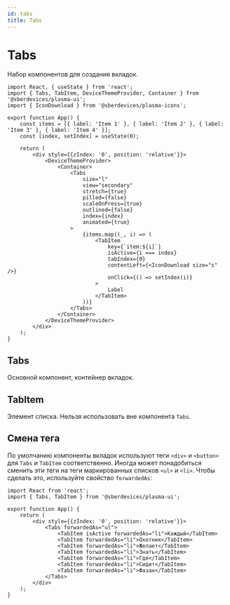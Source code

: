```yaml
---
id: tabs
title: Tabs
---
```



# Tabs
Набор компонентов для создания вкладок.

```tsx live
import React, { useState } from 'react';
import { Tabs, TabItem, DeviceThemeProvider, Container } from '@sberdevices/plasma-ui';
import { IconDownload } from '@sberdevices/plasma-icons';

export function App() {
    const items = [{ label: 'Item 1' }, { label: 'Item 2' }, { label: 'Item 3' }, { label: 'Item 4' }];
    const [index, setIndex] = useState(0);

    return (
        <div style={{zIndex: '0', position: 'relative'}}>
            <DeviceThemeProvider>
                <Container>
                    <Tabs
                        size="l"
                        view="secondary"
                        stretch={true}
                        pilled={false}
                        scaleOnPress={true}
                        outlined={false}
                        index={index}
                        animated={true}
                    >
                        {items.map((_, i) => (
                            <TabItem
                                key={`item:${i}`}
                                isActive={i === index}
                                tabIndex={0}
                                contentLeft={<IconDownload size="s" />}
                                onClick={() => setIndex(i)}
                            >
                                Label
                            </TabItem>
                        ))}
                    </Tabs>
                </Container>
            </DeviceThemeProvider>
        </div>
    );
}
```

## Tabs
Основной компонент, контейнер вкладок.

<PropsTable name="Tabs" />

## TabItem
Элемент списка. Нельзя использовать вне компонента `Tabs`.

<PropsTable name="TabItem" />

## Смена тега
По умолчанию компоненты вкладок используют теги `<div>` и `<button>` для `Tabs` и `TabItem` соответственно.
Иногда может понадобиться сменить эти теги на теги маркированных списков `<ul>` и `<li>`.
Чтобы сделать это, используйте свойство `forwardedAs`:

```tsx live
import React from 'react';
import { Tabs, TabItem } from '@sberdevices/plasma-ui';

export function App() {
    return (
        <div style={{zIndex: '0', position: 'relative'}}>
            <Tabs forwardedAs="ul">
                <TabItem isActive forwardedAs="li">Каждый</TabItem>
                <TabItem forwardedAs="li">Охотник</TabItem>
                <TabItem forwardedAs="li">Желает</TabItem>
                <TabItem forwardedAs="li">Знать</TabItem>
                <TabItem forwardedAs="li">Где</TabItem>
                <TabItem forwardedAs="li">Сидит</TabItem>
                <TabItem forwardedAs="li">Фазан</TabItem>
            </Tabs>
        </div>
    );
}
```
